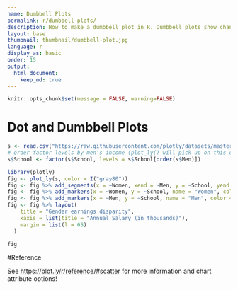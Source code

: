 ```yaml
---
name: Dumbbell Plots
permalink: r/dumbbell-plots/
description: How to make a dumbbell plot in R. Dumbbell plots show changes between two points in time or between two conditions.
layout: base
thumbnail: thumbnail/dumbbell-plot.jpg
language: r
display_as: basic
order: 15
output:
  html_document:
    keep_md: true
---
```


```r
knitr::opts_chunk$set(message = FALSE, warning=FALSE)
```
# Dot and Dumbbell Plots

```r
s <- read.csv("https://raw.githubusercontent.com/plotly/datasets/master/school_earnings.csv")
# order factor levels by men's income (plot_ly() will pick up on this ordering)
s$School <- factor(s$School, levels = s$School[order(s$Men)])

library(plotly)
fig <- plot_ly(s, color = I("gray80"))
fig <- fig %>% add_segments(x = ~Women, xend = ~Men, y = ~School, yend = ~School, showlegend = FALSE)
fig <- fig %>% add_markers(x = ~Women, y = ~School, name = "Women", color = I("pink"))
fig <- fig %>% add_markers(x = ~Men, y = ~School, name = "Men", color = I("blue"))
fig <- fig %>% layout(
    title = "Gender earnings disparity",
    xaxis = list(title = "Annual Salary (in thousands)"),
    margin = list(l = 65)
  )

fig
```

#Reference

See [https://plot.ly/r/reference/#scatter](https://plot.ly/r/reference/#scatter) for more information and chart attribute options!
